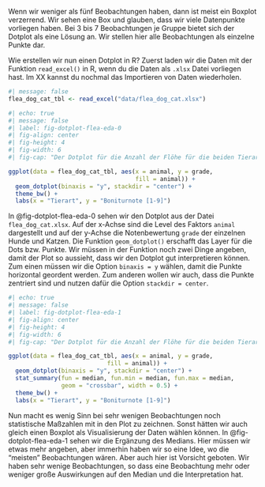 Wenn wir weniger als fünf Beobachtungen haben, dann ist meist ein Boxplot verzerrend. Wir sehen eine Box und glauben, dass wir viele Datenpunkte vorliegen haben. Bei 3 bis 7 Beobachtungen je Gruppe bietet sich der Dotplot als eine Lösung an. Wir stellen hier alle Beobachtungen als einzelne Punkte dar.

Wie erstellen wir nun einen Dotplot in R? Zuerst laden wir die Daten mit der Funktion `read_excel()` in R, wenn du die Daten als `.xlsx` Datei vorliegen hast. Im XX kannst du nochmal das Importieren von Daten wiederholen.

```r
#| message: false
flea_dog_cat_tbl <- read_excel("data/flea_dog_cat.xlsx")
```

```r
#| echo: true
#| message: false
#| label: fig-dotplot-flea-eda-0
#| fig-align: center
#| fig-height: 4
#| fig-width: 6
#| fig-cap: "Der Dotplot für die Anzahl der Flöhe für die beiden Tierarten Hund und Katze."

ggplot(data = flea_dog_cat_tbl, aes(x = animal, y = grade,
                                    fill = animal)) +
  geom_dotplot(binaxis = "y", stackdir = "center") +
  theme_bw() +
  labs(x = "Tierart", y = "Boniturnote [1-9]") 


```

In @fig-dotplot-flea-eda-0 sehen wir den Dotplot aus der Datei `flea_dog_cat.xlsx`. Auf der x-Achse sind die Level des Faktors `animal` dargestellt und auf der y-Achse die Notenbewertung `grade` der einzelnen Hunde und Katzen. Die Funktion `geom_dotplot()` erschafft das Layer für die Dots bzw. Punkte. Wir müssen in der Funktion noch zwei Dinge angeben, damit der Plot so aussieht, dass wir den Dotplot gut interpretieren können. Zum einen müssen wir die Option `binaxis = y` wählen, damit die Punkte horizontal geordent werden. Zum anderen wollen wir auch, dass die Punkte zentriert sind und nutzen dafür die Option `stackdir = center`.

```r
#| echo: true
#| message: false
#| label: fig-dotplot-flea-eda-1
#| fig-align: center
#| fig-height: 4
#| fig-width: 6
#| fig-cap: "Der Dotplot für die Anzahl der Flöhe für die beiden Tierarten Hund und Katze. Die schwarze Linie stelt den Median für die beiden Tierarten dar."

ggplot(data = flea_dog_cat_tbl, aes(x = animal, y = grade,
                            fill = animal)) +
  geom_dotplot(binaxis = "y", stackdir = "center") +
  stat_summary(fun = median, fun.min = median, fun.max = median,
               geom = "crossbar", width = 0.5) +
  theme_bw() +
  labs(x = "Tierart", y = "Boniturnote [1-9]") 


```

Nun macht es wenig Sinn bei sehr wenigen Beobachtungen noch statistische Maßzahlen mit in den Plot zu zeichnen. Sonst hätten wir auch gleich einen Boxplot als Visualisierung der Daten wählen können. In @fig-dotplot-flea-eda-1 sehen wir die Ergänzung des Medians. Hier müssen wir etwas mehr angeben, aber immerhin haben wir so eine Idee, wo die "meisten" Beobachtungen wären. Aber auch hier ist Vorsicht geboten. Wir haben sehr wenige Beobachtungen, so dass eine Beobachtung mehr oder weniger große Auswirkungen auf den Median und die Interpretation hat.
